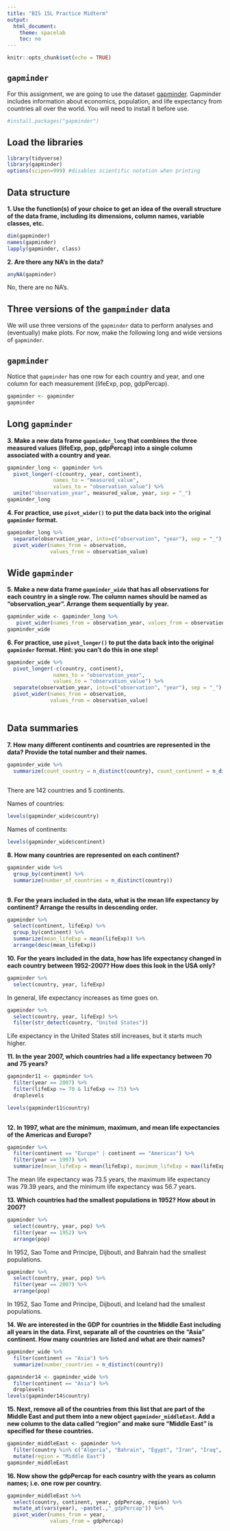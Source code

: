 ```yaml
---
title: "BIS 15L Practice Midterm"
output:
  html_document:
    theme: spacelab
    toc: no
---
```


```r
knitr::opts_chunk$set(echo = TRUE)
```

## `gapminder`
For this assignment, we are going to use the dataset [gapminder](https://cran.r-project.org/web/packages/gapminder/index.html). Gapminder includes information about economics, population, and life expectancy from countries all over the world. You will need to install it before use.
```r
#install.packages("gapminder")
```

## Load the libraries
```r
library(tidyverse)
library(gapminder)
options(scipen=999) #disables scientific notation when printing
```

## Data structure
**1. Use the function(s) of your choice to get an idea of the overall structure of the data frame, including its dimensions, column names, variable classes, etc.**
```r
dim(gapminder)
names(gapminder)
lapply(gapminder, class)
```

**2. Are there any NA's in the data?**
```r
anyNA(gapminder)
```
No, there are no NA's. 

## Three versions of the `gampminder` data  
We will use three versions of the `gapminder` data to perform analyses and (eventually) make plots. For now, make the following long and wide versions of `gapminder`.

## `gapminder`
Notice that `gapminder` has one row for each country and year, and one column for each measurement (lifeExp, pop, gdpPercap).
```r
gapminder <- gapminder
gapminder
```

## Long `gapminder`
**3. Make a new data frame `gapminder_long` that combines the three measured values (lifeExp, pop, gdpPercap) into a single column associated with a country and year.**
```r
gapminder_long <- gapminder %>% 
  pivot_longer(-c(country, year, continent),
               names_to = "measured_value", 
               values_to = "observation_value") %>% 
  unite("observation_year", measured_value, year, sep = "_") 
gapminder_long
```

**4. For practice, use `pivot_wider()` to put the data back into the original `gapminder` format.**
```r
gapminder_long %>% 
  separate(observation_year, into=c("observation", "year"), sep = "_") %>% 
  pivot_wider(names_from = observation,
              values_from = observation_value) 
```

## Wide `gapminder`
**5. Make a new data frame `gapminder_wide` that has all observations for each country in a single row. The column names should be named as "observation_year". Arrange them sequentially by year.**
```r
gapminder_wide <- gapminder_long %>% 
   pivot_wider(names_from = observation_year, values_from = observation_value)
gapminder_wide
```

**6. For practice, use `pivot_longer()` to put the data back into the original `gapminder` format. Hint: you can't do this in one step!**
```r
gapminder_wide %>% 
  pivot_longer(-c(country, continent),
               names_to = "observation_year",
               values_to = "observation_value") %>% 
  separate(observation_year, into=c("observation", "year"), sep = "_") %>% 
  pivot_wider(names_from = observation,
              values_from = observation_value)
               
```

## Data summaries
**7. How many different continents and countries are represented in the data? Provide the total number and their names.**
```r
gapminder_wide %>% 
  summarize(count_country = n_distinct(country), count_continent = n_distinct(continent))
  
```
There are 142 countries and 5 continents. 

Names of countries:
```r
levels(gapminder_wide$country)
```

Names of continents:
```r
levels(gapminder_wide$continent)
```

**8. How many countries are represented on each continent?**
```r
gapminder_wide %>% 
  group_by(continent) %>% 
  summarize(number_of_countries = n_distinct(country))
  
```

**9. For the years included in the data, what is the mean life expectancy by continent? Arrange the results in descending order.**
```r
gapminder %>% 
  select(continent, lifeExp) %>% 
  group_by(continent) %>% 
  summarize(mean_lifeExp = mean(lifeExp)) %>% 
  arrange(desc(mean_lifeExp))
```

**10. For the years included in the data, how has life expectancy changed in each country between 1952-2007? How does this look in the USA only?**
```r
gapminder %>% 
  select(country, year, lifeExp)
```
In general, life expectancy increases as time goes on. 

```r
gapminder %>% 
  select(country, year, lifeExp) %>% 
  filter(str_detect(country, "United States"))
```
Life expectancy in the United States still increases, but it starts much higher. 

**11. In the year 2007, which countries had a life expectancy between 70 and 75 years?**
```r
gapminder11 <- gapminder %>% 
  filter(year == 2007) %>% 
  filter(lifeExp >= 70 & lifeExp <= 75) %>% 
  droplevels

levels(gapminder11$country)
  
```

**12. In 1997, what are the minimum, maximum, and mean life expectancies of the Americas and Europe?**
```r
gapminder %>% 
  filter(continent == "Europe" | continent == "Americas") %>% 
  filter(year == 1997) %>% 
  summarize(mean_lifeExp = mean(lifeExp), maximum_lifeExp = max(lifeExp), minimum_lifeExp = min(lifeExp))
```
The mean life expectancy was 73.5 years, the maximum life expectancy was 79.39 years, and the minimum life expectancy was 56.7 years. 

**13. Which countries had the smallest populations in 1952? How about in 2007?**  
```r
gapminder %>% 
  select(country, year, pop) %>% 
  filter(year == 1952) %>% 
  arrange(pop)
```
In 1952, Sao Tome and Principe, Dijbouti, and Bahrain had the smallest populations. 

```r
gapminder %>% 
  select(country, year, pop) %>% 
  filter(year == 2007) %>% 
  arrange(pop)
```
In 1952, Sao Tome and Principe, Dijbouti, and Iceland had the smallest populations. 

**14. We are interested in the GDP for countries in the Middle East including all years in the data. First, separate all of the countries on the "Asia" continent. How many countries are listed and what are their names?**
```r
gapminder_wide %>% 
  filter(continent == "Asia") %>% 
  summarize(number_countries = n_distinct(country))

gapminder14 <- gapminder_wide %>% 
  filter(continent == "Asia") %>% 
  droplevels
levels(gapminder14$country)
```

**15. Next, remove all of the countries from this list that are part of the Middle East and put them into a new object `gapminder_middleEast`. Add a new column to the data called "region" and make sure "Middle East" is specified for these countries.**
```r
gapminder_middleEast <- gapminder %>% 
  filter(country %in% c("Algeria", "Bahrain", "Egypt", "Iran", "Iraq", "Israel", "Jordan", "Kuwait", "Lebanon", "Libya", "Morocco", "Oman", "Qatar", "Saudi Arabia", "Syria", "Tunisia", "Turkey", "United Arab Emirates", "Yemen")) %>% 
  mutate(region = "Middle East")
gapminder_middleEast
```

**16. Now show the gdpPercap for each country with the years as column names; i.e. one row per country.**
```r
gapminder_middleEast %>% 
  select(country, continent, year, gdpPercap, region) %>% 
  mutate_at(vars(year), ~paste(.,"_gdpPercap")) %>% 
  pivot_wider(names_from = year,
              values_from = gdpPercap)
```

